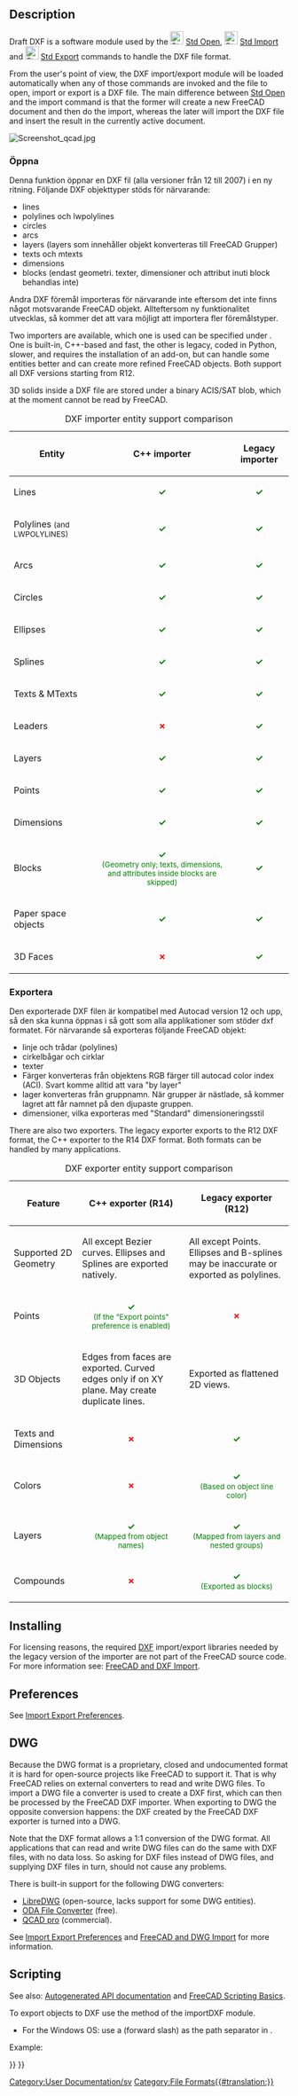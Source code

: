 <languages/>

{{Docnav
|[[Draft_Preferences|Preferences]]
|[[Draft_SVG|Scalable Vector Graphics .SVG]]
|[[Draft_Module|Draft]]
|IconL=
|IconR=
|IconC=Workbench_Draft.svg
}}

{{TOCright}}

==Description==

Draft DXF is a software module used by the [[File:Std_Open.svg|24px]] [[Std_Open|Std Open]], [[File:Std_Import.svg|24px]] [[Std_Import|Std Import]] and [[File:Std_Export.svg|24px]] [[Std_Export|Std Export]] commands to handle the DXF file format.

From the user's point of view, the DXF import/export module will be loaded automatically when any of those commands are invoked and the file to open, import or export is a DXF file. The main difference between [[Std_Open|Std Open]] and the import command is that the former will create a new FreeCAD document and then do the import, whereas the later will import the DXF file and insert the result in the currently active document.

[[Image:Screenshot qcad.jpg]]
{{Caption|Qcad drawing exported to DXF, which is subsequently opened in FreeCAD}}

<span id="Importing"></span>
<div class="mw-translate-fuzzy">
===Öppna===

Denna funktion öppnar en DXF fil (alla versioner från 12 till 2007) i en ny ritning.
Följande DXF objekttyper stöds för närvarande:
* lines
* polylines och lwpolylines
* circles
* arcs
* layers (layers som innehåller objekt konverteras till FreeCAD Grupper)
* texts och mtexts
* dimensions
* blocks (endast geometri. texter, dimensioner och attribut inuti block behandlas inte)
Andra DXF föremål importeras för närvarande inte eftersom det inte finns något motsvarande FreeCAD objekt. Allteftersom ny funktionalitet utvecklas, så kommer det att vara möjligt att importera fler föremålstyper.
</div>

Two importers are available, which one is used can be specified under {{MenuCommand|Edit → Preferences... → Import-Export → DXF}}. One is built-in, C++-based and fast, the other is legacy, coded in Python, slower, and requires the installation of an add-on, but can handle some entities better and can create more refined FreeCAD objects. Both support all DXF versions starting from R12.

3D solids inside a DXF file are stored under a binary ACIS/SAT blob, which at the moment cannot be read by FreeCAD.


{| class="wikitable" style="text-align:left;"
|+ DXF importer entity support comparison
|-
! Entity
! C++ importer
! Legacy importer
|-
| Lines
| style="text-align:center; color:green;" | '''✓'''
| style="text-align:center; color:green;" | '''✓'''
|-
| Polylines <small>(and LWPOLYLINES)</small>
| style="text-align:center; color:green;" | '''✓'''
| style="text-align:center; color:green;" | '''✓'''
|-
| Arcs
| style="text-align:center; color:green;" | '''✓'''
| style="text-align:center; color:green;" | '''✓'''
|-
| Circles
| style="text-align:center; color:green;" | '''✓'''
| style="text-align:center; color:green;" | '''✓'''
|-
| Ellipses
| style="text-align:center; color:green;" | '''✓'''
| style="text-align:center; color:green;" | '''✓'''
|-
| Splines
| style="text-align:center; color:green;" | '''✓'''
| style="text-align:center; color:green;" | '''✓'''
|-
| Texts & MTexts
| style="text-align:center; color:green;" | '''✓'''
| style="text-align:center; color:green;" | '''✓'''
|-
| Leaders
| style="text-align:center; color:red;" | '''✗'''
| style="text-align:center; color:green;" | '''✓'''
|-
| Layers
| style="text-align:center; color:green;" | '''✓'''
| style="text-align:center; color:green;" | '''✓'''
|-
| Points
| style="text-align:center; color:green;" | '''✓'''
| style="text-align:center; color:green;" | '''✓'''
|-
| Dimensions
| style="text-align:center; color:green;" | '''✓'''
| style="text-align:center; color:green;" | '''✓'''
|-
| Blocks
| style="text-align:center; color:green;" | '''✓''' <br><small>(Geometry only; texts, dimensions, and attributes inside blocks are skipped)</small>
| style="text-align:center; color:green;" | '''✓'''
|-
| Paper space objects
| style="text-align:center; color:green;" | '''✓'''
| style="text-align:center; color:green;" | '''✓'''
|-
| 3D Faces
| style="text-align:center; color:red;" | '''✗'''
| style="text-align:center; color:green;" | '''✓'''
|}

<span id="Exporting"></span>
<div class="mw-translate-fuzzy">
===Exportera===

Den exporterade DXF filen är kompatibel med Autocad version 12 och upp, så den ska kunna öppnas i så gott som alla applikationer som stöder dxf formatet.
För närvarande så exporteras följande FreeCAD objekt:
* linje och trådar (polylines)
* cirkelbågar och cirklar
* texter
* Färger konverteras från objektens RGB färger till autocad color index (ACI). Svart komme alltid att vara "by layer"
* lager konverteras från gruppnamn. När grupper är nästlade, så kommer lagret att får namnet på den djupaste gruppen.
* dimensioner, vilka exporteras med "Standard" dimensioneringsstil
</div>

There are also two exporters. The legacy exporter exports to the R12 DXF format, the C++ exporter to the R14 DXF format. Both formats can be handled by many applications.

{| class="wikitable" style="text-align:left;"
|+ DXF exporter entity support comparison
|-
! Feature
! C++ exporter (R14)
! Legacy exporter (R12)
|-
| Supported 2D Geometry
| All except Bezier curves. Ellipses and Splines are exported natively.
| All except Points. Ellipses and B-splines may be inaccurate or exported as polylines.
|-
| Points
| style="text-align:center; color:green;" | '''✓''' <br><small>(If the "Export points" preference is enabled)</small>
| style="text-align:center; color:red;" | '''✗'''
|-
| 3D Objects
| Edges from faces are exported. Curved edges only if on XY plane. May create duplicate lines.
| Exported as flattened 2D views.
|-
| Texts and Dimensions
| style="text-align:center; color:red;" | '''✗'''
| style="text-align:center; color:green;" | '''✓'''
|-
| Colors
| style="text-align:center; color:red;" | '''✗'''
| style="text-align:center; color:green;" | '''✓''' <br><small>(Based on object line color)</small>
|-
| Layers
| style="text-align:center; color:green;" | '''✓''' <br><small>(Mapped from object names)</small>
| style="text-align:center; color:green;" | '''✓''' <br><small>(Mapped from layers and nested groups)</small>
|-
| Compounds
| style="text-align:center; color:red;" | '''✗'''
| style="text-align:center; color:green;" | '''✓''' <br><small>(Exported as blocks)</small>
|}

==Installing==

For licensing reasons, the required [[DXF|DXF]] import/export libraries needed by the legacy version of the importer are not part of the FreeCAD source code.
For more information see: [[FreeCAD_and_DXF_Import|FreeCAD and DXF Import]].

==Preferences== 

See [[Import_Export_Preferences|Import Export Preferences]].

== DWG ==

Because the DWG format is a proprietary, closed and undocumented format it is hard for open-source projects like FreeCAD to support it. That is why FreeCAD relies on external converters to read and write DWG files. To import a DWG file a converter is used to create a DXF first, which can then be processed by the FreeCAD DXF importer. When exporting to DWG the opposite conversion happens: the DXF created by the FreeCAD DXF exporter is turned into a DWG.

Note that the DXF format allows a 1:1 conversion of the DWG format. All applications that can read and write DWG files can do the same with DXF files, with no data loss. So asking for DXF files instead of DWG files, and supplying DXF files in turn, should not cause any problems.

There is built-in support for the following DWG converters:
* [https://www.gnu.org/software/libredwg LibreDWG] (open-source, lacks support for some DWG entities).
* [https://www.opendesign.com/guestfiles/oda_file_converter ODA File Converter] (free).
* [https://qcad.org/en/qcad-command-line-tools#dwg2dwg QCAD pro] (commercial).

See [[Import_Export_Preferences#DWG|Import Export Preferences]] and [[FreeCAD_and_DWG_Import|FreeCAD and DWG Import]] for more information.

==Scripting==

See also: [https://freecad.github.io/SourceDoc/ Autogenerated API documentation] and [[FreeCAD Scripting Basics|FreeCAD Scripting Basics]].

To export objects to DXF use the {{incode|export}} method of the importDXF module.

{{Code|code=
importDXF.export(objectslist, filename, nospline=False, lwPoly=False)
}}

* For the Windows OS: use a {{FileName|/}} (forward slash) as the path separator in {{Incode|filename}}.

Example:

{{Code|code=
import FreeCAD as App
import Draft
import importDXF

doc = App.newDocument()

polygon1 = Draft.make_polygon(3, radius=500)
polygon2 = Draft.make_polygon(5, radius=1500)

doc.recompute()

objects = [polygon1, polygon2]
importDXF.export(objects, "/home/user/Pictures/myfile.dxf")
}}


<div class="mw-translate-fuzzy">
[[Category:User Documentation/sv]]
</div>

{{Draft Tools navi{{#translation:}}}}
{{Userdocnavi{{#translation:}}}}
[[Category:File Formats{{#translation:}}]]